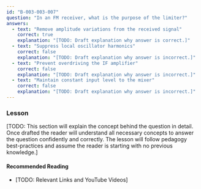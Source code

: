 ```yaml
---
id: "B-003-003-007"
question: "In an FM receiver, what is the purpose of the limiter?"
answers:
  - text: "Remove amplitude variations from the received signal"
    correct: true
    explanation: "[TODO: Draft explanation why answer is correct.]"
  - text: "Suppress local oscillator harmonics"
    correct: false
    explanation: "[TODO: Draft explanation why answer is incorrect.]"
  - text: "Prevent overdriving the IF amplifier"
    correct: false
    explanation: "[TODO: Draft explanation why answer is incorrect.]"
  - text: "Maintain constant input level to the mixer"
    correct: false
    explanation: "[TODO: Draft explanation why answer is incorrect.]"
---
```


### Lesson

[TODO: This section will explain the concept behind the question in detail. Once drafted the reader will understand all necessary concepts to answer the question confidently and correctly. The lesson will follow pedagogy best-practices and assume the reader is starting with no previous knowledge.]

#### Recommended Reading

- [TODO: Relevant Links and YouTube Videos]
